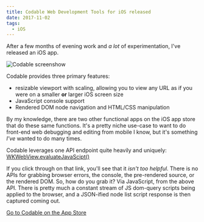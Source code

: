 ```yaml
---
title: Codable Web Development Tools for iOS released
date: 2017-11-02
tags:
  - iOS
---
```


After a few months of evening work and *a lot* of experimentation, I've released an iOS app.

![Codable screenshow](./codable-1-0.jpg)

Codable provides three primary features:
- resizable viewport with scaling, allowing you to view any URL as if you were on a smaller **or** larger iOS screen size
- JavaScript console support
- Rendered DOM node navigation and HTML/CSS manipulation

By my knowledge, there are two other functional apps on the iOS app store that do these same functions. It's a pretty niche use-case to want to do front-end web debugging and editing from mobile I know, but it's something *I've* wanted to do many times.

Codable leverages one API endpoint quite heavily and uniquely: [WKWebView.evaluateJavaScipt()](https://developer.apple.com/documentation/webkit/wkwebview/1415017-evaluatejavascript)

If you click through on that link, you'll see that it *isn't too helpful*. There is no APIs for grabbing browser errors, the console, the pre-rendered source, or the rendered DOM. So, how do you grab it? Via JavaScript, from the above API. There is pretty much a constant stream of JS dom-query scripts being applied to the browser, and a JSON-ified node list script response is then captured coming out.

[Go to Codable on the App Store](http://appstore.com/codable)
